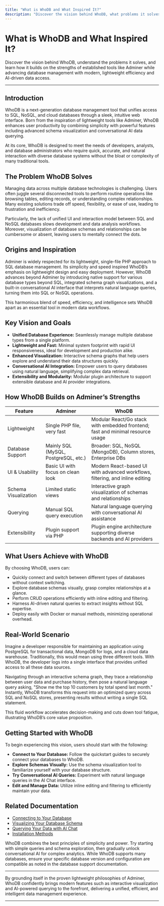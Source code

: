 ```yaml
---
title: "What is WhoDB and What Inspired It?"
description: "Discover the vision behind WhoDB, what problems it solves, and how it builds on the strengths of similar tools like Adminer. Learn how WhoDB aims for lightweight efficiency while providing advanced database visualization and conversational data access."
---
```


# What is WhoDB and What Inspired It?

Discover the vision behind WhoDB, understand the problems it solves, and learn how it builds on the strengths of established tools like Adminer while advancing database management with modern, lightweight efficiency and AI-driven data access.

---

## Introduction

WhoDB is a next-generation database management tool that unifies access to SQL, NoSQL, and cloud databases through a sleek, intuitive web interface. Born from the inspiration of lightweight tools like Adminer, WhoDB enhances user productivity by combining simplicity with powerful features including advanced schema visualization and conversational AI data querying.

At its core, WhoDB is designed to meet the needs of developers, analysts, and database administrators who require quick, accurate, and natural interaction with diverse database systems without the bloat or complexity of many traditional tools.

## The Problem WhoDB Solves

Managing data across multiple database technologies is challenging. Users often juggle several disconnected tools to perform routine operations like browsing tables, editing records, or understanding complex relationships. Many existing solutions trade off speed, flexibility, or ease of use, leading to frustration and inefficiency.

Particularly, the lack of unified UI and interaction model between SQL and NoSQL databases slows development and data analysis workflows. Moreover, visualization of database schemas and relationships can be cumbersome or absent, leaving users to mentally connect the dots.

## Origins and Inspiration

Adminer is widely respected for its lightweight, single-file PHP approach to SQL database management. Its simplicity and speed inspired WhoDB’s emphasis on lightweight design and easy deployment. However, WhoDB advances beyond Adminer by introducing native support for various database types beyond SQL, integrated schema graph visualizations, and a built-in conversational AI interface that interprets natural language queries, turning them into SQL or NoSQL operations.

This harmonious blend of speed, efficiency, and intelligence sets WhoDB apart as an essential tool in modern data workflows.

## Key Vision and Goals

- **Unified Database Experience:** Seamlessly manage multiple database types from a single platform.
- **Lightweight and Fast:** Minimal system footprint with rapid UI responsiveness, ideal for development and production alike.
- **Enhanced Visualization:** Interactive schema graphs that help users explore and understand their data structures quickly.
- **Conversational AI Integration:** Empower users to query databases using natural language, simplifying complex data retrieval.
- **Extensibility and Modularity:** Modular plugin architecture to support extensible database and AI provider integrations.

## How WhoDB Builds on Adminer’s Strengths

| Feature                 | Adminer                                     | WhoDB                                        |
|-------------------------|---------------------------------------------|----------------------------------------------|
| Lightweight             | Single PHP file, very fast                   | Modular React/Go stack with embedded frontend; fast and minimal resource usage |
| Database Support        | Mainly SQL (MySQL, PostgreSQL, etc.)        | Broader: SQL, NoSQL (MongoDB), Column stores, Enterprise DBs                             |
| UI & Usability          | Basic UI with focus on clean look            | Modern React-based UI with advanced workflows, filtering, and inline editing           |
| Schema Visualization    | Limited static views                         | Interactive graph visualization of schemas and relationships                           |
| Querying               | Manual SQL query execution                   | Natural language querying with conversational AI assistance                            |
| Extensibility           | Plugin support via PHP                       | Plugin engine architecture supporting diverse backends and AI providers              |

## What Users Achieve with WhoDB

By choosing WhoDB, users can:

- Quickly connect and switch between different types of databases without context switching.
- Explore database schemas visually, grasp complex relationships at a glance.
- Perform CRUD operations efficiently with inline editing and filtering.
- Harness AI-driven natural queries to extract insights without SQL expertise.
- Deploy easily with Docker or manual methods, minimizing operational overhead.

## Real-World Scenario

Imagine a developer responsible for maintaining an application using PostgreSQL for transactional data, MongoDB for logs, and a cloud data warehouse. Traditionally, this would mean using three different tools. With WhoDB, the developer logs into a single interface that provides unified access to all these data sources.

Navigating through an interactive schema graph, they trace a relationship between user data and purchase history, then pose a natural language query asking, "Show me the top 10 customers by total spend last month." Instantly, WhoDB transforms this request into an optimized query across SQL and NoSQL stores, presenting results without writing a single SQL statement.

This fluid workflow accelerates decision-making and cuts down tool fatigue, illustrating WhoDB’s core value proposition.

## Getting Started with WhoDB

To begin experiencing this vision, users should start with the following:

- **Connect to Your Database:** Follow the quickstart guides to securely connect your databases to WhoDB.
- **Explore Schemas Visually:** Use the schema visualization tool to familiarize yourself with your database structure.
- **Try Conversational AI Queries:** Experiment with natural language queries in the AI Chat interface.
- **Edit and Manage Data:** Utilize inline editing and filtering to efficiently maintain your data.

## Related Documentation

- [Connecting to Your Database](https://whodb.com/docs/guides/essential-workflows/connecting-to-your-database)
- [Visualizing Your Database Schema](https://whodb.com/docs/guides/essential-workflows/visualizing-your-database-schema)
- [Querying Your Data with AI Chat](https://whodb.com/docs/guides/ai-and-natural-language/conversational-queries-and-ai-models)
- [Installation Methods](https://whodb.com/docs/getting-started/setup-requirements/installation-methods)

<Tip>
WhoDB combines the best principles of simplicity and power. Try starting with simple queries and schema exploration, then gradually unlock conversational AI for complex analytics.
</Tip>

<Warning>
While WhoDB supports many databases, ensure your specific database version and configuration are compatible as noted in the database support documentation.
</Warning>

---

By grounding itself in the proven lightweight philosophies of Adminer, WhoDB confidently brings modern features such as interactive visualization and AI-powered querying to the forefront, delivering a unified, efficient, and intelligent data management experience.


---